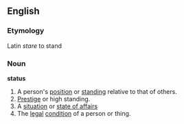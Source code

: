 ==English==
===Etymology===
Latin ''stare'' to stand
===Noun===
'''status'''
#A person's [[position]] or [[standing]] relative to that of others.
#[[Prestige]] or high standing.
#A [[situation]] or [[state of affairs]]
#The [[legal]] [[condition]] of a person or thing.